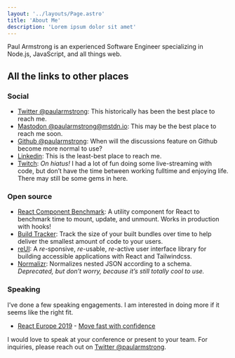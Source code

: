 ```yaml
---
layout: '../layouts/Page.astro'
title: 'About Me'
description: 'Lorem ipsum dolor sit amet'
---
```



Paul Armstrong is an experienced Software Engineer specializing in Node.js, JavaScript, and all things web.

## All the links to other places

### Social

- [Twitter @paularmstrong](https://twitter.com/paularmstrong): This historically has been the best place to reach me.
- [Mastodon @paularmstrong@mstdn.io](https://mstdn.io/@paularmstrong): This may be the best place to reach me soon.
- [Github @paularmstrong](https://github.com/paularmstrong): When will the discussions feature on Github become more normal to use?
- [Linkedin](https://www.linkedin.com/in/paul-armstrong-8ab085150/): This is the least-best place to reach me.
- [Twitch](https://www.twitch.tv/paularmstrongdev/videos): _On hiatus!_ I had a lot of fun doing some live-streaming with code, but don’t have the time between working fulltime and enjoying life. There may still be some gems in here.

### Open source

- [React Component Benchmark](https://github.com/paularmstrong/react-component-benchmark): A utility component for React to benchmark time to mount, update, and unmount. Works in production with hooks!
- [Build Tracker](https://buildtracker.dev): Track the size of your built bundles over time to help deliver the smallest amount of code to your users.
- [reUI](https://reui.dev): A _re_-sponsive, _re_-usable, _re_-active user interface library for building accessible applications with React and Tailwindcss.
- [Normalizr](https://github.com/paularmstrong/normalizr): Normalizes nested JSON according to a schema. _Deprecated, but don’t worry, because it’s still totally cool to use._

### Speaking

I’ve done a few speaking engagements. I am interested in doing more if it seems like the right fit.

- [React Europe 2019](https://www.react-europe.org) - [Move fast with confidence](https://www.youtube.com/watch?v=ikn_dBSski8)

<Aside type="note" title="Got a speaking opportunity?">
  
I would love to speak at your conference or present to your team. For inquiries, please reach out on [Twitter @paularmstrong](https://twitter.com/paularmstrong).

</Aside>
